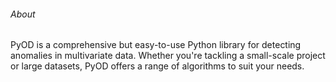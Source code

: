 ###### About
PyOD is a comprehensive but easy-to-use Python library for detecting anomalies in multivariate data. 
Whether you're tackling a small-scale project or large datasets, PyOD offers a range of algorithms to suit your needs.